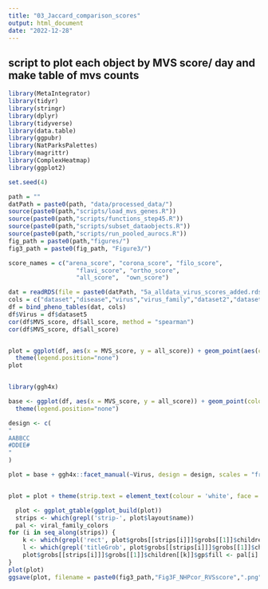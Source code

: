 ```yaml
---
title: "03_Jaccard_comparison_scores"
output: html_document
date: "2022-12-28"
---
```


## script to plot each object by MVS score/ day and make table of mvs counts
```r
library(MetaIntegrator)
library(tidyr)
library(stringr)
library(dplyr)
library(tidyverse)
library(data.table)
library(ggpubr)
library(NatParksPalettes)
library(magrittr)
library(ComplexHeatmap)
library(ggplot2)

set.seed(4)
```

```r
path = ""
datPath = paste0(path, "data/processed_data/")
source(paste0(path,"scripts/load_mvs_genes.R"))
source(paste0(path,"scripts/functions_step45.R"))
source(paste0(path,"scripts/subset_dataobjects.R"))
source(paste0(path,"scripts/run_pooled_aurocs.R"))
fig_path = paste0(path,"figures/")
fig3_path = paste0(fig_path, "Figure3/")
```

```r
score_names = c("arena_score", "corona_score", "filo_score",
                   "flavi_score", "ortho_score",
                   "all_score",  "own_score")
```

```r
dat = readRDS(file = paste0(datPath, "5a_alldata_virus_scores_added.rds"))
cols = c("dataset","disease","virus","virus_family","dataset2","dataset3","dataset4","dataset5","virus_description","day","day2","disease_day","macaque_species","animal","platform","sample_type",  "obj_name" ,"MVS_score", "Mod1", "Mod2", "Mod3", "Mod4", "mvs_score", "mod1", "mod2", "mod3", "mod4", "scores_normed", "mvs_scores_normed", score_names)
df = bind_pheno_tables(dat, cols)
df$Virus = df$dataset5
cor(df$MVS_score, df$all_score, method = "spearman")
cor(df$MVS_score, df$all_score)


plot = ggplot(df, aes(x = MVS_score, y = all_score)) + geom_point(aes(color = Virus)) + theme_bw() + geom_smooth(method='lm', aes(x = MVS_score, y = all_score), color = "black") + scale_color_manual(values = viral_family_colors)+ stat_cor(method = "spearman",label.sep = "\n") + facet_wrap(~Virus, scales = "free") + ylab("MVS Score (Human)") + xlab("Virus Response Signature Score (NHP)")+
  theme(legend.position="none")
plot


library(ggh4x)

base <- ggplot(df, aes(x = MVS_score, y = all_score)) + geom_point(color = "#ABB2B9") + theme_bw() + geom_smooth(method='lm', aes(x = MVS_score, y = all_score), color = "black") + scale_color_manual(values = viral_family_colors)+ stat_cor(method = "spearman", size = 5,label.sep = "\n", label.x.npc = 0, label.y.npc = .95)  + xlab("MVS Score (Human)") + ylab("Virus Response Signature (VRS)\nScore (NHP)")+
  theme(legend.position="none")

design <- c(
"
AABBCC
#DDEE#
"
)

plot = base + ggh4x::facet_manual(~Virus, design = design, scales = "free")


plot = plot + theme(strip.text = element_text(colour = 'white', face = "bold"))+ theme(text = element_text(size = 18))  + ggtitle("Non-Human Primates")

  plot <- ggplot_gtable(ggplot_build(plot))
  strips <- which(grepl('strip-', plot$layout$name))
  pal <- viral_family_colors
for (i in seq_along(strips)) {
    k <- which(grepl('rect', plot$grobs[[strips[i]]]$grobs[[1]]$childrenOrder))
    l <- which(grepl('titleGrob', plot$grobs[[strips[i]]]$grobs[[1]]$childrenOrder))
    plot$grobs[[strips[i]]]$grobs[[1]]$children[[k]]$gp$fill <- pal[i]
}
plot(plot)
ggsave(plot, filename = paste0(fig3_path,"Fig3F_NHPcor_RVSscore",".png"), height = 6, width = 9)
```


